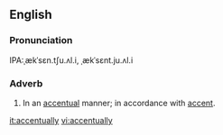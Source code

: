 ==English==

===Pronunciation===
IPA:ˌækˈsɛn.tʃu.ʌl.i, ˌækˈsɛnt.ju.ʌl.i

===Adverb===
{{infl|en|adverb}}

#In an [[accentual]] manner; in accordance with [[accent]].

[[it:accentually]]
[[vi:accentually]]
